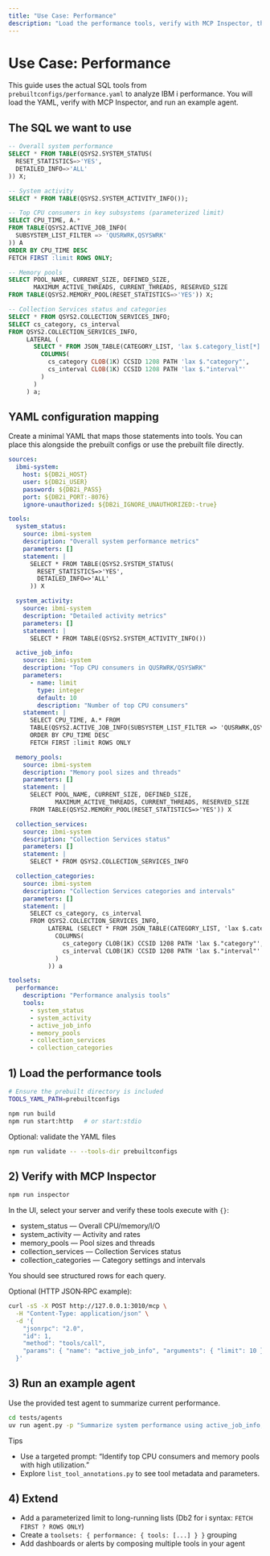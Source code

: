 ```yaml
---
title: "Use Case: Performance"
description: "Load the performance tools, verify with MCP Inspector, then run an example agent that examines job and memory performance."
---
```


# Use Case: Performance

This guide uses the actual SQL tools from `prebuiltconfigs/performance.yaml` to analyze IBM i performance. You will load the YAML, verify with MCP Inspector, and run an example agent.

## The SQL we want to use

```sql
-- Overall system performance
SELECT * FROM TABLE(QSYS2.SYSTEM_STATUS(
  RESET_STATISTICS=>'YES',
  DETAILED_INFO=>'ALL'
)) X;

-- System activity
SELECT * FROM TABLE(QSYS2.SYSTEM_ACTIVITY_INFO());

-- Top CPU consumers in key subsystems (parameterized limit)
SELECT CPU_TIME, A.*
FROM TABLE(QSYS2.ACTIVE_JOB_INFO(
  SUBSYSTEM_LIST_FILTER => 'QUSRWRK,QSYSWRK'
)) A
ORDER BY CPU_TIME DESC
FETCH FIRST :limit ROWS ONLY;

-- Memory pools
SELECT POOL_NAME, CURRENT_SIZE, DEFINED_SIZE,
       MAXIMUM_ACTIVE_THREADS, CURRENT_THREADS, RESERVED_SIZE
FROM TABLE(QSYS2.MEMORY_POOL(RESET_STATISTICS=>'YES')) X;

-- Collection Services status and categories
SELECT * FROM QSYS2.COLLECTION_SERVICES_INFO;
SELECT cs_category, cs_interval
FROM QSYS2.COLLECTION_SERVICES_INFO,
     LATERAL (
       SELECT * FROM JSON_TABLE(CATEGORY_LIST, 'lax $.category_list[*]'
         COLUMNS(
           cs_category CLOB(1K) CCSID 1208 PATH 'lax $."category"',
           cs_interval CLOB(1K) CCSID 1208 PATH 'lax $."interval"'
         )
       )
     ) a;
```

## YAML configuration mapping

Create a minimal YAML that maps those statements into tools. You can place this alongside the prebuilt configs or use the prebuilt file directly.

```yaml
sources:
  ibmi-system:
    host: ${DB2i_HOST}
    user: ${DB2i_USER}
    password: ${DB2i_PASS}
    port: ${DB2i_PORT:-8076}
    ignore-unauthorized: ${DB2i_IGNORE_UNAUTHORIZED:-true}

tools:
  system_status:
    source: ibmi-system
    description: "Overall system performance metrics"
    parameters: []
    statement: |
      SELECT * FROM TABLE(QSYS2.SYSTEM_STATUS(
        RESET_STATISTICS=>'YES',
        DETAILED_INFO=>'ALL'
      )) X

  system_activity:
    source: ibmi-system
    description: "Detailed activity metrics"
    parameters: []
    statement: |
      SELECT * FROM TABLE(QSYS2.SYSTEM_ACTIVITY_INFO())

  active_job_info:
    source: ibmi-system
    description: "Top CPU consumers in QUSRWRK/QSYSWRK"
    parameters:
      - name: limit
        type: integer
        default: 10
        description: "Number of top CPU consumers"
    statement: |
      SELECT CPU_TIME, A.* FROM 
      TABLE(QSYS2.ACTIVE_JOB_INFO(SUBSYSTEM_LIST_FILTER => 'QUSRWRK,QSYSWRK')) A 
      ORDER BY CPU_TIME DESC 
      FETCH FIRST :limit ROWS ONLY

  memory_pools:
    source: ibmi-system
    description: "Memory pool sizes and threads"
    parameters: []
    statement: |
      SELECT POOL_NAME, CURRENT_SIZE, DEFINED_SIZE,
             MAXIMUM_ACTIVE_THREADS, CURRENT_THREADS, RESERVED_SIZE
      FROM TABLE(QSYS2.MEMORY_POOL(RESET_STATISTICS=>'YES')) X

  collection_services:
    source: ibmi-system
    description: "Collection Services status"
    parameters: []
    statement: |
      SELECT * FROM QSYS2.COLLECTION_SERVICES_INFO

  collection_categories:
    source: ibmi-system
    description: "Collection Services categories and intervals"
    parameters: []
    statement: |
      SELECT cs_category, cs_interval
      FROM QSYS2.COLLECTION_SERVICES_INFO,
           LATERAL (SELECT * FROM JSON_TABLE(CATEGORY_LIST, 'lax $.category_list[*]'
             COLUMNS(
               cs_category CLOB(1K) CCSID 1208 PATH 'lax $."category"',
               cs_interval CLOB(1K) CCSID 1208 PATH 'lax $."interval"'
             )
           )) a

toolsets:
  performance:
    description: "Performance analysis tools"
    tools:
      - system_status
      - system_activity
      - active_job_info
      - memory_pools
      - collection_services
      - collection_categories
```

## 1) Load the performance tools

```bash
# Ensure the prebuilt directory is included
TOOLS_YAML_PATH=prebuiltconfigs

npm run build
npm run start:http   # or start:stdio
```

Optional: validate the YAML files

```bash
npm run validate -- --tools-dir prebuiltconfigs
```

## 2) Verify with MCP Inspector

```bash
npm run inspector
```

In the UI, select your server and verify these tools execute with `{}`:

- system_status — Overall CPU/memory/I/O
- system_activity — Activity and rates
- memory_pools — Pool sizes and threads
- collection_services — Collection Services status
- collection_categories — Category settings and intervals

You should see structured rows for each query.

Optional (HTTP JSON‑RPC example):

```bash
curl -sS -X POST http://127.0.0.1:3010/mcp \
  -H "Content-Type: application/json" \
  -d '{
    "jsonrpc": "2.0",
    "id": 1,
    "method": "tools/call",
    "params": { "name": "active_job_info", "arguments": { "limit": 10 } }
  }'
```

## 3) Run an example agent

Use the provided test agent to summarize current performance.

```bash
cd tests/agents
uv run agent.py -p "Summarize system performance using active_job_info, memory_pools, and collection_services"
```

Tips
- Use a targeted prompt: “Identify top CPU consumers and memory pools with high utilization.”
- Explore `list_tool_annotations.py` to see tool metadata and parameters.

## 4) Extend

- Add a parameterized limit to long-running lists (Db2 for i syntax: `FETCH FIRST ? ROWS ONLY`)
- Create a `toolsets: { performance: { tools: [...] } }` grouping
- Add dashboards or alerts by composing multiple tools in your agent
